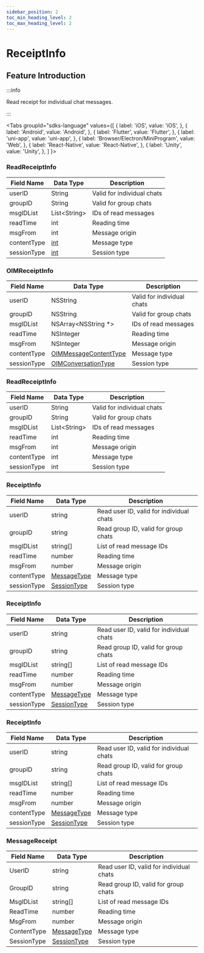 ```yaml
---
sidebar_position: 2
toc_min_heading_level: 2
toc_max_heading_level: 2
---
```


# ReceiptInfo

## Feature Introduction

:::info

Read receipt for individual chat messages.

:::

<Tabs
groupId="sdks-language"
values={[
{ label: 'iOS', value: 'iOS', },
{ label: 'Android', value: 'Android', },
{ label: 'Flutter', value: 'Flutter', },
{ label: 'uni-app', value: 'uni-app', },
{ label: 'Browser/Electron/MiniProgram', value: 'Web', },
{ label: 'React-Native', value: 'React-Native', },
{ label: 'Unity', value: 'Unity', },
]
}>

<TabItem value="Flutter">

### ReadReceiptInfo

| Field Name  | Data Type                                | Description       |
| ----------- | ---------------------------------------- | ----------------- |
| userID      | String                                   | Valid for individual chats |
| groupID     | String                                   | Valid for group chats      |
| msgIDList   | List<String\>                            | IDs of read messages |
| readTime    | int                                      | Reading time      |
| msgFrom     | int                                      | Message origin    |
| contentType | [int](/enum/messageContentType.mdx)      | Message type      |
| sessionType | [int](/enum/conversationType.mdx)        | Session type      |

</TabItem>

<TabItem value="iOS">

### OIMReceiptInfo

| Field Name  | Data Type                                                  | Description       |
| ----------- | --------------------------------------------------------- | ----------------- |
| userID      | NSString                                                   | Valid for individual chats |
| groupID     | NSString                                                   | Valid for group chats      |
| msgIDList   | NSArray<NSString \*>                                       | IDs of read messages |
| readTime    | NSInteger                                                  | Reading time      |
| msgFrom     | NSInteger                                                  | Message origin    |
| contentType | [OIMMessageContentType](/enum/messageContentType.mdx)      | Message type      |
| sessionType | [OIMConversationType](/enum/conversationType.mdx)          | Session type      |

</TabItem>

<TabItem value="Android">

### ReadReceiptInfo

| Field Name  | Data Type                                | Description       |
| ----------- | ---------------------------------------- | ----------------- |
| userID      | String                                   | Valid for individual chats |
| groupID     | String                                   | Valid for group chats      |
| msgIDList   | List<String\>                            | IDs of read messages |
| readTime    | int                                      | Reading time      |
| msgFrom     | int                                      | Message origin    |
| contentType | int                                      | Message type      |
| sessionType | int                                      | Session type      |

</TabItem>

<TabItem value="Web">

### ReceiptInfo

| Field Name  | Data Type                                      | Description                 |
| ----------- | ---------------------------------------------- | --------------------------- |
| userID      | string                                         | Read user ID, valid for individual chats |
| groupID     | string                                         | Read group ID, valid for group chats |
| msgIDList   | string[]                                       | List of read message IDs    |
| readTime    | number                                         | Reading time                |
| msgFrom     | number                                         | Message origin              |
| contentType | [MessageType](/enum/messageContentType.mdx)    | Message type                |
| sessionType | [SessionType](/enum/conversationType.mdx)      | Session type               |

</TabItem>

<TabItem value="uni-app">

### ReceiptInfo

| Field Name  | Data Type                                      | Description                 |
| ----------- | ---------------------------------------------- | --------------------------- |
| userID      | string                                         | Read user ID, valid for individual chats |
| groupID     | string                                         | Read group ID, valid for group chats |
| msgIDList   | string[]                                       | List of read message IDs    |
| readTime    | number                                         | Reading time                |
| msgFrom     | number                                         | Message origin              |
| contentType | [MessageType](/enum/messageContentType.mdx)    | Message type                |
| sessionType | [SessionType](/enum/conversationType.mdx)      | Session type               |

</TabItem>

<TabItem value="React-Native">

### ReceiptInfo

| Field Name  | Data Type                                      | Description                 |
| ----------- | ---------------------------------------------- | --------------------------- |
| userID      | string                                         | Read user ID, valid for individual chats |
| groupID     | string                                         | Read group ID, valid for group chats |
| msgIDList   | string[]                                       | List of read message IDs    |
| readTime    | number                                         | Reading time                |
| msgFrom     | number                                         | Message origin              |
| contentType | [MessageType](/enum/messageContentType.mdx)    | Message type                |
| sessionType | [SessionType](/enum/conversationType.mdx)      | Session type               |

</TabItem>

<TabItem value="Unity">

### MessageReceipt

| Field Name  | Data Type                                      | Description                 |
| ----------- | ---------------------------------------------- | --------------------------- |
| UserID      | string                                         | Read user ID, valid for individual chats |
| GroupID     | string                                         | Read group ID, valid for group chats |
| MsgIDList   | string[]                                       | List of read message IDs    |
| ReadTime    | number                                         | Reading time                |
| MsgFrom     | number                                         | Message origin              |
| ContentType | [MessageType](/enum/messageContentType.mdx)    | Message type                |
| SessionType | [SessionType](/enum/conversationType.mdx)      | Session type               |

</TabItem>

</Tabs>